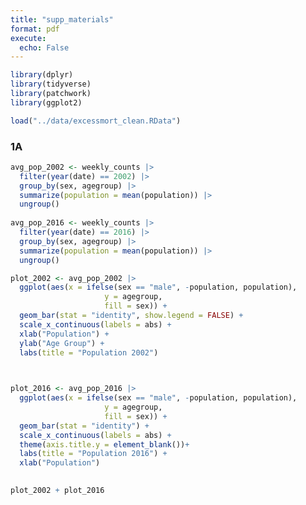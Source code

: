 ```yaml
---
title: "supp_materials"
format: pdf
execute:
  echo: False
---
```


```r
library(dplyr)
library(tidyverse)
library(patchwork)
library(ggplot2)

```

```r
load("../data/excessmort_clean.RData")
```

### 1A

```r
avg_pop_2002 <- weekly_counts |>
  filter(year(date) == 2002) |>
  group_by(sex, agegroup) |>
  summarize(population = mean(population)) |>
  ungroup()
  
avg_pop_2016 <- weekly_counts |>
  filter(year(date) == 2016) |>
  group_by(sex, agegroup) |>
  summarize(population = mean(population)) |>
  ungroup()

plot_2002 <- avg_pop_2002 |> 
  ggplot(aes(x = ifelse(sex == "male", -population, population), 
                     y = agegroup, 
                     fill = sex)) + 
  geom_bar(stat = "identity", show.legend = FALSE) +
  scale_x_continuous(labels = abs) +
  xlab("Population") +
  ylab("Age Group") +
  labs(title = "Population 2002")
  


plot_2016 <- avg_pop_2016 |> 
  ggplot(aes(x = ifelse(sex == "male", -population, population), 
                     y = agegroup, 
                     fill = sex)) + 
  geom_bar(stat = "identity") +
  scale_x_continuous(labels = abs) +
  theme(axis.title.y = element_blank())+
  labs(title = "Population 2016") +
  xlab("Population") 
  

plot_2002 + plot_2016
```
